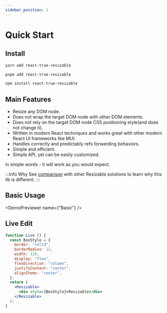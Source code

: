 ```yaml
---
sidebar_position: 1
---
```



# Quick Start

## Install


[//]: # (@formatter:off)

<Tabs>
  <TabItem value="yarn" label="yarn">

```bash
yarn add react-true-resizable
```

  </TabItem>
  <TabItem value="pnpm" label="pnpm">

```bash
pnpm add react-true-resizable
```

  </TabItem>
  <TabItem value="npm" label="npm">

```bash
npm install react-true-resizable
```

  </TabItem>
</Tabs>

[//]: # (temp-prettier bug)
[//]: # (@formatter:on)


## Main Features

- Resize any DOM node.
- Does not wrap the target DOM node with other DOM elements.
- Does not rely on the target DOM node CSS positioning style(and does not change it).
- Written in modern React techniques and works great with other modern React UI frameworks like MUI.
- Handles correctly and predictably refs forwarding behaviors.
- Simple and efficient.
- Simple API, yet can be easily customized.

in simple words - it will work as you would expect.

:::info Why
See [comparison](/docs/comparison) with other Resizable solutions to learn why this lib is different.
:::

## Basic Usage


<DemoPreviewer name={"Basic"} />

## Live Edit
```jsx live
function Live () {
  const BoxStyle = {
    border: "solid",
    borderRadius: 12,
    width: 120,
    display: "flex",
    flexDirection: "column",
    justifyContent: "center",
    alignItems: "center",
  };
  return (
    <Resizable>
      <div style={BoxStyle}>Resizable</div>
    </Resizable>
  );
}
```

